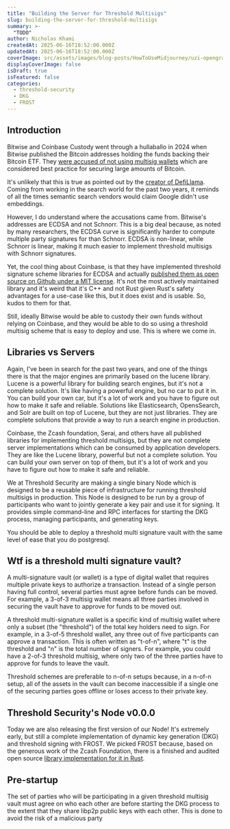 ```yaml
---
title: "Building the Server for Threshold Multisigs"
slug: building-the-server-for-threshold-multisigs
summary: >-
  "TODO"
author: Nicholas Khami
createdAt: 2025-06-16T18:52:00.000Z
updatedAt: 2025-06-16T18:52:00.000Z
coverImage: src/assets/images/blog-posts/HowToUseMidjourney/uzi-opengraph.png
displayCoverImage: false
isDraft: true
isFeatured: false
categories:
  - threshold-security
  - DKG
  - FROST
---
```


## Introduction

Bitwise and Coinbase Custody went through a hullaballo in 2024 when Bitwise published the Bitcoin addresses holding the funds backing their Bitcoin ETF. They [were accused of not using multisig wallets](https://news.bit2me.com/en/bitwise-no-usa-multisig-para-almacenar-reserva-etf-de-bitcoin) which are considered best practice for securing large amounts of Bitcoin.

It's unlikely that this is true as pointed out by the [creator of DefiLlama](https://x.com/0xngmi/status/1750645668534738982). Coming from working in the search world for the past two years, it reminds of all the times semantic search vendors would claim Google didn't use embeddings.

However, I do understand where the accusations came from. Bitwise's addresses are ECDSA and not Schnorr. This is a big deal because, as noted by many researchers, the ECDSA curve is significantly harder to compute multiple party signatures for than Schnorr. ECDSA is non-linear, while Schnorr is linear, making it much easier to implement threshold multisigs with Schnorr signatures.

Yet, the cool thing about Coinbase, is that they have implemented threshold signature scheme libraries for ECDSA and actually [published them as open source on Github under a MIT license](https://github.com/coinbase/cb-mpc/blob/master/docs/theory/ecdsa-mpc-theory.pdf). It's not the most actively maintained library and it's weird that it's C++ and not Rust given Rust's safety advantages for a use-case like this, but it does exist and is usable. So, kudos to them for that.

Still, ideally Bitwise would be able to custody their own funds without relying on Coinbase, and they would be able to do so using a threshold multisig scheme that is easy to deploy and use. This is where we come in.

## Libraries vs Servers

Again, I've been in search for the past two years, and one of the things there is that the major engines are primarily based on the lucene library. Lucene is a powerful library for building search engines, but it's not a complete solution. It's like having a powerful engine, but no car to put it in. You can build your own car, but it's a lot of work and you have to figure out how to make it safe and reliable. Solutions like Elasticsearch, OpensSearch, and Solr are built on top of Lucene, but they are not just libraries. They are complete solutions that provide a way to run a search engine in production.

Coinbase, the Zcash foundation, Serai, and others have all published libraries for implementing threshold multisigs, but they are not complete server implementations which can be consumed by application developers. They are like the Lucene library, powerful but not a complete solution. You can build your own server on top of them, but it's a lot of work and you have to figure out how to make it safe and reliable.

We at Threshold Security are making a single binary Node which is designed to be a reusable piece of infrastructure for running threshold multisigs in production. This Node is designed to be run by a group of participants who want to jointly generate a key pair and use it for signing. It provides simple command-line and RPC interfaces for starting the DKG process, managing participants, and generating keys.

You should be able to deploy a threshold multi signature vault with the same level of ease that you do postgresql.

## Wtf is a threshold multi signature vault?

A multi-signature vault (or wallet) is a type of digital wallet that requires multiple private keys to authorize a transaction. Instead of a single person having full control, several parties must agree before funds can be moved. For example, a 3-of-3 multisig wallet means all three parties involved in securing the vault have to approve for funds to be moved out.

A threshold multi-signature wallet is a specific kind of multisig wallet where only a subset (the "threshold") of the total key holders need to sign. For example, in a 3-of-5 threshold wallet, any three out of five participants can approve a transaction. This is often written as "t-of-n", where "t" is the threshold and "n" is the total number of signers. For example, you could have a 2-of-3 threshold multisig, where only two of the three parties have to approve for funds to leave the vault.

Threshold schemes are preferable to n-of-n setups because, in a n-of-n setup, all of the assets in the vault can become inaccessible if a single one of the securing parties goes offline or loses access to their private key.

## Threshold Security's Node v0.0.0

Today we are also releasing the first version of our Node! It's extremely early, but still a complete implementation of dynamic key generation (DKG) and threshold signing with FROST. We picked FROST because, based on the generous work of the Zcash Foundation, there is a finished and audited open source [library implementation for it in Rust](https://github.com/ZcashFoundation/frost).

## Pre-startup

The set of parties who will be participating in a given threshold multisig vault must agree on who each other are before starting the DKG process to the extent that they share libp2p public keys with each other. This is done to avoid the risk of a malicious party 
